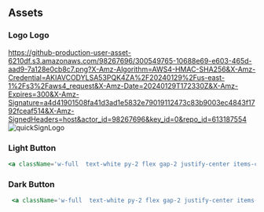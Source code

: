 ## Assets

### Logo Logo
https://github-production-user-asset-6210df.s3.amazonaws.com/98267696/300549765-10688e69-e603-465d-aad9-7a128e0cb8c7.png?X-Amz-Algorithm=AWS4-HMAC-SHA256&X-Amz-Credential=AKIAVCODYLSA53PQK4ZA%2F20240129%2Fus-east-1%2Fs3%2Faws4_request&X-Amz-Date=20240129T172330Z&X-Amz-Expires=300&X-Amz-Signature=a4d41901508fa41d3ad1e5832e79019112473c83b9003ec4843f1792fceaf514&X-Amz-SignedHeaders=host&actor_id=98267696&key_id=0&repo_id=613187554
![quickSignLogo](https://github-production-user-asset-6210df.s3.amazonaws.com/98267696/300549765-10688e69-e603-465d-aad9-7a128e0cb8c7.png?X-Amz-Algorithm=AWS4-HMAC-SHA256&X-Amz-Credential=AKIAVCODYLSA53PQK4ZA%2F20240129%2Fus-east-1%2Fs3%2Faws4_request&X-Amz-Date=20240129T172330Z&X-Amz-Expires=300&X-Amz-Signature=a4d41901508fa41d3ad1e5832e79019112473c83b9003ec4843f1792fceaf514&X-Amz-SignedHeaders=host&actor_id=98267696&key_id=0&repo_id=613187554)



### Light Button
```jsx
<a className='w-full  text-white py-2 flex gap-2 justify-center items-center bg-green-600 px-6 rounded-md' href={`${QUICKSIGN_URL}/auth?state=${QUICKSIGN_KEY}&redirect_url=${url}`} target=""><img src="https://github-production-user-asset-6210df.s3.amazonaws.com/98267696/300549765-10688e69-e603-465d-aad9-7a128e0cb8c7.png?X-Amz-Algorithm=AWS4-HMAC-SHA256&X-Amz-Credential=AKIAVCODYLSA53PQK4ZA%2F20240129%2Fus-east-1%2Fs3%2Faws4_request&X-Amz-Date=20240129T172330Z&X-Amz-Expires=300&X-Amz-Signature=a4d41901508fa41d3ad1e5832e79019112473c83b9003ec4843f1792fceaf514&X-Amz-SignedHeaders=host&actor_id=98267696&key_id=0&repo_id=613187554" alt="logo"/>Sign In with QuickSign</a>
```

### Dark Button
```jsx
 <a className='w-full  text-white py-2 flex gap-2 justify-center items-center bg-black  px-6 rounded-md' href={`${QUICKSIGN_URL}/auth?state=${QUICKSIGN_KEY}&redirect_url=${url}`} target=""><img src="https://github-production-user-asset-6210df.s3.amazonaws.com/98267696/300549765-10688e69-e603-465d-aad9-7a128e0cb8c7.png?X-Amz-Algorithm=AWS4-HMAC-SHA256&X-Amz-Credential=AKIAVCODYLSA53PQK4ZA%2F20240129%2Fus-east-1%2Fs3%2Faws4_request&X-Amz-Date=20240129T172330Z&X-Amz-Expires=300&X-Amz-Signature=a4d41901508fa41d3ad1e5832e79019112473c83b9003ec4843f1792fceaf514&X-Amz-SignedHeaders=host&actor_id=98267696&key_id=0&repo_id=613187554" alt="logo"/>Sign In with QuickSign</a>
```